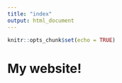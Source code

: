 ```yaml
---
title: "index"
output: html_document
---
```


```r
knitr::opts_chunk$set(echo = TRUE)
```

# My website!